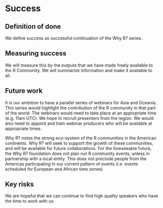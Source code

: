 # Success
<!-- 
Projects should have a definition of done that is measurable, and a thorough understanding going in of what the risks are to delivery 
-->

## Definition of done

We define success as successful continuation of the Why R? series.
<!-- 
What does success look like? 
-->

## Measuring success

We will measure this by the outputs that we have made freely available to the R Community. We will summarize information and make it available to all.

<!-- 
How will we know when success is achieved, what markers can we use along the way 
-->

## Future work
It is our ambition to have a parallel series of webinars for Asia and Oceania. This series would highlight the contribution of the R community in that part of the world. The webinars would need to take place at an appropriate time (e.g. 11am UTC). We hope to recruit presenters from the region. We would also need to appoint and train webinar producers who will be available at appropriate times.

Why R? notes the strong eco-system of the R communities in the American continents. Why R? will seek to support the growth of these communities, and will be available for future collaborations. For the foreseeable future, the Why R? foundation does not plan run R community events, unless in partnership with a local entity. This does not preclude people from the Americas participating in our current pattern of events (i.e. events scheduled for European and African time zones)



<!-- 
How could this be extended / developed in the future by yourself and/or the community in general?
-->

## Key risks

We are hopeful that we can continue to find high quality speakers who have the time to work with us.

<!-- 
What sort of things could come up that can delay or break the project?

 - [ ] People
 - [ ] Processes
 - [ ] Tooling & Technology
 - [ ] Costs

-->